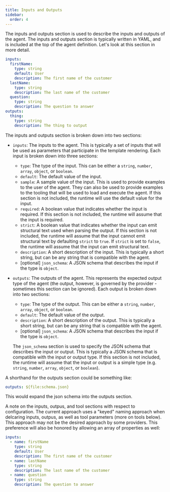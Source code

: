 ```yaml
---
title: Inputs and Outputs
sidebar:
  order: 4
---
```


The inputs and outputs section is used to describe the inputs and outputs of the agent. The
inputs and outputs section is typically written in YAML, and is included at the top of the agent
definition. Let's look at this section in more detail.

```yaml
inputs:
  firstName:
    type: string
    default: User
    description: The first name of the customer
  lastName:
    type: string
    description: The last name of the customer
  question:
    type: string
    description: The question to answer
outputs:
  thing:
    type: string
    description: The thing to output
```
The inputs and outputs section is broken down into two sections:
- `inputs`: The inputs to the agent. This is typically a set of inputs that will be used as parameters
  that participate in the template rendering. Each input is broken down into three sections:
  - `type`: The type of the input. This can be either a `string`, `number`, `array`, `object`, or `boolean`.
  - `default`: The default value of the input. 
  - `sample`: A sample value of the input. This is used to provide examples to the user of the agent.
     They can also be used to provide examples to the tooling that will be used to load and execute the
      agent. If this section is not included, the runtime will use the default value for the input.
  - `required`: A boolean value that indicates whether the input is required. If this section is not
    included, the runtime will assume that the input is required.
  - `strict`: A boolean value that indicates whether the input can emit structural text used when parsing
    the output. If this section is not included, the runtime will assume that the input cannot emit structural text
    by defaulting `strict` to `true`. If `strict` is set to `false`, the runtime will assume that the input can emit
    structural text. 
  - `description`: A short description of the input. This is typically a short string, but can be
    any string that is compatible with the agent.
  - [optional] `json_schema`: A JSON schema that describes the input if the type is `object`.

- `outputs`: The outputs of the agent. This represents the expected output type of the agent (the output,
   however, is governed by the provider - sometimes this section can be ignored). Each output is 
   broken down into two sections:
  - `type`: The type of the output. This can be either a `string`, `number`, `array`, `object`, or `boolean`.
  - `default`: The default value of the output. 
  - `description`: A short description of the output. This is typically a short string, but can be
    any string that is compatible with the agent.
  - [optional] `json_schema`: A JSON schema that describes the input if the type is `object`.

  The `json_schema` section is used to specify the JSON schema that describes the input or output. This
is typically a JSON schema that is compatible with the input or output type. If this section is not included, the runtime will assume that the input or output is a simple type (e.g. `string`, `number`, `array`, `object`, or `boolean`).

A shorthand for the outputs section could be something like:

```yaml
outputs: ${file:schema.json}
```

This would expand the json schema into the outputs section.

A note on the inputs, outpus, and tool sections with respect to configuration. The current approach uses a "keyed"
naming approach when delcaring inputs, outpus, as well as tool parameters (more on tools below). This approach may not
be the desired approach by some providers. This preference will also be honored by allowing an array of properties as well:

```yaml
inputs:
  - name: firstName
    type: string
    default: User
    description: The first name of the customer
  - name: lastName
    type: string
    description: The last name of the customer
  - name: question
    type: string
    description: The question to answer
``` 
